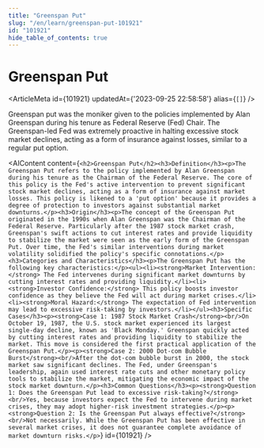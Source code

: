```yaml
---
title: "Greenspan Put"
slug: "/en/learn/greenspan-put-101921"
id: "101921"
hide_table_of_contents: true
---
```



# Greenspan Put

<ArticleMeta id={101921} updatedAt={'2023-09-25 22:58:58'} alias={`[]`} />
<div className='border-solid border-b border-t-0 my-4 border-[var(--ifm-color-gray-300)]' />

Greenspan put was the moniker given to the policies implemented by Alan Greenspan during his tenure as Federal Reserve (Fed) Chair. The Greenspan-led Fed was extremely proactive in halting excessive stock market declines, acting as a form of insurance against losses, similar to a regular put option.

<AIContent content={`<h2>Greenspan Put</h2><h3>Definition</h3><p>The Greenspan Put refers to the policy implemented by Alan Greenspan during his tenure as the Chairman of the Federal Reserve. The core of this policy is the Fed's active intervention to prevent significant stock market declines, acting as a form of insurance against market losses. This policy is likened to a 'put option' because it provides a degree of protection to investors against substantial market downturns.</p><h3>Origin</h3><p>The concept of the Greenspan Put originated in the 1990s when Alan Greenspan was the Chairman of the Federal Reserve. Particularly after the 1987 stock market crash, Greenspan's swift actions to cut interest rates and provide liquidity to stabilize the market were seen as the early form of the Greenspan Put. Over time, the Fed's similar interventions during market volatility solidified the policy's specific connotations.</p><h3>Categories and Characteristics</h3><p>The Greenspan Put has the following key characteristics:</p><ul><li><strong>Market Intervention:</strong> The Fed intervenes during significant market downturns by cutting interest rates and providing liquidity.</li><li><strong>Investor Confidence:</strong> This policy boosts investor confidence as they believe the Fed will act during market crises.</li><li><strong>Moral Hazard:</strong> The expectation of Fed intervention may lead to excessive risk-taking by investors.</li></ul><h3>Specific Cases</h3><p><strong>Case 1: 1987 Stock Market Crash</strong><br/>On October 19, 1987, the U.S. stock market experienced its largest single-day decline, known as 'Black Monday.' Greenspan quickly acted by cutting interest rates and providing liquidity to stabilize the market. This move is considered the first practical application of the Greenspan Put.</p><p><strong>Case 2: 2000 Dot-com Bubble Burst</strong><br/>After the dot-com bubble burst in 2000, the stock market saw significant declines. The Fed, under Greenspan's leadership, again used interest rate cuts and other monetary policy tools to stabilize the market, mitigating the economic impact of the stock market downturn.</p><h3>Common Questions</h3><p><strong>Question 1: Does the Greenspan Put lead to excessive risk-taking?</strong><br/>Yes, because investors expect the Fed to intervene during market crises, they may adopt higher-risk investment strategies.</p><p><strong>Question 2: Is the Greenspan Put always effective?</strong><br/>Not necessarily. While the Greenspan Put has been effective in several market crises, it does not guarantee complete avoidance of market downturn risks.</p>`} id={101921} />
